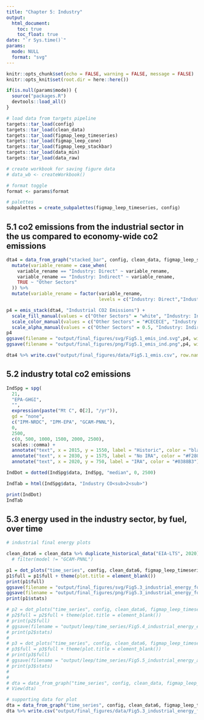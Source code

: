 ```yaml
---
title: "Chapter 5: Industry"
output: 
  html_document:
    toc: true
    toc_float: true
date: "`r Sys.time()`"
params:
  mode: NULL
  format: "svg"
---
```


```r
knitr::opts_chunk$set(echo = FALSE, warning = FALSE, message = FALSE)
knitr::opts_knit$set(root.dir = here::here())
```

```r
if(is.null(params$mode)) {
  source("packages.R")
  devtools::load_all()
}

# load data from targets pipeline
targets::tar_load(config)
targets::tar_load(clean_data)
targets::tar_load(figmap_leep_timeseries)
targets::tar_load(figmap_leep_cone)
targets::tar_load(figmap_leep_stackbar)
targets::tar_load(data_min)
targets::tar_load(data_raw)

# create workbook for saving figure data
# data_wb <- createWorkbook()

# format toggle
format <- params$format

# palettes
subpalettes = create_subpalettes(figmap_leep_timeseries, config)
```

## 5.1 co2 emissions from the industrial sector in the us compared to economy-wide co2 emissions

```r
dta4 = data_from_graph("stacked_bar", config, clean_data, figmap_leep_stackbar, 9, "United States") %>%
  mutate(variable_rename = case_when(
    variable_rename == "Industry: Direct" ~ variable_rename,
    variable_rename == "Industry: Indirect" ~ variable_rename,
    TRUE ~ "Other Sectors"
  )) %>%
  mutate(variable_rename = factor(variable_rename, 
                                  levels = c("Industry: Direct","Industry: Indirect", "Other Sectors")))

p4 = emis_stack(dta4, "Industrial CO2 Emissions") + 
  scale_fill_manual(values = c("Other Sectors" = "white", "Industry: Indirect" = subpalettes$`Emissions Stack`[["Industry: Indirect"]], "Industry: Direct" = subpalettes$`Emissions Stack`[["Industry: Direct"]])) +
  scale_color_manual(values = c("Other Sectors" = "#CECECE", "Industry: Indirect" = subpalettes$`Emissions Stack`[["Industry: Indirect"]], "Industry: Direct" = subpalettes$`Emissions Stack`[["Industry: Direct"]])) +
  scale_alpha_manual(values = c("Other Sectors" = 0.5, "Industry: Indirect" = 1, "Industry: Direct" = 1))
p4
ggsave(filename = "output/final_figures/svg/Fig5.1_emis_ind.svg",p4, width = 7, height = 5, units = "in")
ggsave(filename = "output/final_figures/png/Fig5.1_emis_ind.png",p4, width = 7, height = 5, units = "in")

dta4 %>% write.csv("output/final_figures/data/Fig5.1_emis.csv", row.names = FALSE)
```

## 5.2 industry total co2 emissions 

```r
IndSpg = spg(
  21,
  "EPA-GHGI",
  "",
  expression(paste("Mt C", O[2], "/yr")),
  gd = "none",
  c("IPM-NRDC", "IPM-EPA", "GCAM-PNNL"),
  0,
  2500,
  c(0, 500, 1000, 1500, 2000, 2500),
  scales::comma) +
  annotate("text", x = 2015, y = 1550, label = "Historic", color = "black") + 
  annotate("text", x = 2030, y = 1575, label = "No IRA", color = "#F28063") + 
  annotate("text", x = 2020, y = 750, label = "IRA", color = "#0388B3")

IndDot = dotted(IndSpg$data, IndSpg, "median", 0, 2500)

IndTab = html(IndSpg$data, "Industry CO<sub>2<sub>")

print(IndDot)
IndTab
```

## 5.3 energy used in the industry sector, by fuel, over time

```r
# industrial final energy plots

clean_data6 = clean_data %>% duplicate_historical_data("EIA-LTS", 2020) #%>%
  # filter(model != "GCAM-PNNL")

p1 = dot_plots("time_series", config, clean_data6, figmap_leep_timeseries, 119, "United States", 0, 30, "Industrial Final Energy: Fossil", metric = "median", historic_coord = c(2015,17), preira_coord = c(2030, 16), ira_coord = c(2027, 23))
p1$full = p1$full + theme(plot.title = element_blank())
print(p1$full)
ggsave(filename = "output/final_figures/svg/Fig5.3_industrial_energy_fossil.svg",p1$full, width = 7, height = 5, units = "in")
ggsave(filename = "output/final_figures/png/Fig5.3_industrial_energy_fossil.png",p1$full, width = 7, height = 5, units = "in")
print(p1$stats)

# p2 = dot_plots("time_series", config, clean_data6, figmap_leep_timeseries, 120, "United States", 0, 5, "Industrial Final Energy: Fossil", metric = "median", historic_coord = c(2015,3.2), preira_coord = c(2030, 3), ira_coord = c(2027, 4))
# p2$full = p2$full + theme(plot.title = element_blank())
# print(p2$full)
# ggsave(filename = "output/leep/time_series/Fig5.4_industrial_energy_elec.svg",p2$full, width = 7, height = 5, units = "in")
# print(p2$stats)
# 
# p3 = dot_plots("time_series", config, clean_data6, figmap_leep_timeseries, 121, "United States", 0, 5, "Industrial Final Energy: Fossil", metric = "median", historic_coord = c(2015,3.2), preira_coord = c(2032, .75), ira_coord = c(2027, .6))
# p3$full = p3$full + theme(plot.title = element_blank())
# print(p3$full)
# ggsave(filename = "output/leep/time_series/Fig5.5_industrial_energy_alternative.svg",p3$full, width = 7, height = 5, units = "in")
# print(p3$stats)
# 
# 
# dta = data_from_graph("time_series", config, clean_data, figmap_leep_timeseries, 119, "United States")
# View(dta)

# supporting data for plot
dta = data_from_graph("time_series", config, clean_data6, figmap_leep_timeseries, 119, "United States")
dta %>% write.csv("output/final_figures/data/Fig5.3_industrial_energy_fossil.csv", row.names = FALSE)



```


